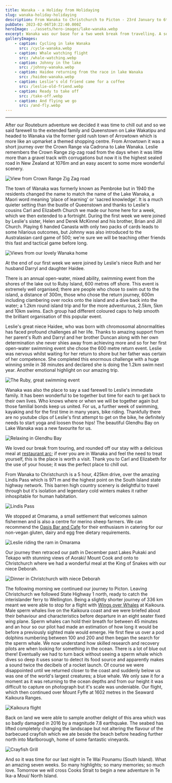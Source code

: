 ```yaml
---
title: Wanaka - a Holiday from Holidaying
slug: wanaka-holiday-holidaying
description: From Wanaka to Christchurch to Picton - 23rd January to 6th February 2023.
pubDate: 2023-02-06T10:22:40.000Z
heroImage: ../assets/hero-images/lake-wanaka.webp
excerpt: Wanaka was our base for a two week break from travelling. A so much needed treat in the lakes!
galleryImages:
    - caption: Cycling in lake Wanaka
      src: /cycle-wanaka.webp
    - caption: Whale watching flight
      src: /whale-watching.webp
    - caption: Johnny in the lake
      src: /johnny-wanaka.webp
    - caption: Haidee returning from the race in lake Wanaka
      src: /haidee-wanaka.webp
    - caption: Leslie's old friend came for a coffee
      src: /leslie-old-friend.webp
    - caption: Ready to take off
      src: /take-off.webp
    - caption: And flying we go
      src: /and-fly.webp
---
```


***

After our Routeburn adventure we decided it was time to chill out and so we said farewell to the extended family and Queenstown on Lake Wakatipu and headed to Wanaka via the former gold rush town of Arrowtown which is more like an upmarket a themed shopping centre. From Arrowtown it was a short journey over the Crown Range via Cadrona to Lake Wanaka. Leslie remembers the Crown Range zig-zag road from the days when it was little more than a gravel track with corrugations but now it is the highest sealed road in New Zealand at 1076m and an easy ascent to some more wonderful scenery.

![View from Crown Range Zig Zag road](/crown-range.webp "View from Crown Range Zig Zag road")

The town of Wanaka was formerly known as Pembroke but in 1940 the residents changed the name to match the name of the Lake Wanaka, a Maori word meaning 'place of learning' or 'sacred knowledge'. It is a much quieter setting than the bustle of Queenstown and thanks to Leslie's cousins Carl and Elizabeth Church we made our home here for a week, which we then extended to a fortnight. During the first week we were joined by Leslie's sister, Helen and Derek McKinnel and his brother, Brian and Jill Church. Playing 6 handed Canasta with only two packs of cards leads to some hilarious outcomes, but Johnny was also introduced to the Australasian card game of 500; we're sure we will be teaching other friends this fast and tactical game before long.

![Views from our lovely Wanaka home](/wanaka-home.webp "Views from our lovely Wanaka home")

At the end of our first week we were joined by Leslie's niece Ruth and her husband Darryl and daughter Haidee.

There is an annual open-water, mixed ability, swimming event from the shores of the lake out to Ruby Island, 600 metres off shore. This event is extremely well organised; there are people who chose to swim out to the island, a distance of 300m, those who chose the return journey, 600m including clambering over rocks onto the island and a dive back into the water; a 1.2km round island trip and for the more adventurous, 2.5km, 5km and 10km swims. Each group had different coloured caps to help smooth the brilliant organisation of this popular event.

Leslie's great niece Haidee, who was born with chromosomal abnormalities has faced profound challenges all her life. Thanks to amazing support from her parent's Ruth and Darryl and her brother Duncan along with her own determination she never shies away from achieving more and so for her first open-water swimming event she chose the 600 metre return event. Leslie was nervous whilst waiting for her return to shore but her father was certain of her competence. She completed this enormous challenge with a huge winning smile in 38 minutes and declared she is doing the 1.2km swim next year. Another emotional highlight on our amazing trip.

![The Ruby, great swimming event](/the-ruby.webp "The Ruby, great swimming event")

Wanaka was also the place to say a sad farewell to Leslie's immediate family. It has been wonderful to be together but time for each to get back to their own lives. Who knows where or when we will be together again but those familial bonds keep us united. For us, a further week of swimming, kayaking and for the first time in many years, bike riding. Thankfully there are no youtube clips of Leslie's first attempt to get on the bike, he definitely needs to start yoga and loosen those hips! The beautiful Glendhu Bay on Lake Wanaka was a new favourite for us.

![Relaxing in Glendhu Bay](/glendhu-bay.webp "Relaxing in Glendhu Bay")

We loved our break from touring, and rounded off our stay with a delicious meal at [restaurant arc](https://www.arcwanaka.co.nz/); if ever you are in Wanaka and feel the need to treat yourself, this is the place is worth a visit. Thank you to Carl and Elizabeth for the use of your house; it was the perfect place to chill out.

From Wanaka to Christchurch is a 5 hour, 425km drive, over the amazing Lindis Pass which is 971 m and the highest point on the South Island state highway network. This barren high country scenery is delightful to travel through but it's isolation and legendary cold winters makes it rather inhospitable for human habitation.

![Lindis Pass](/lindis-pass.webp "Lindis Pass")

We stopped at Omarama, a small settlement that welcomes salmon fishermen and is also a centre for merino sheep farmers. We can recommend the [Oasis Bar and Cafe](https://www.facebook.com/profile.php?id=100046506105930&paipv=0&eav=AfYKOYBGznG8KXEc0PsjQu7rAnL6g-FBdcbopK_KujaaQgVqUVHMCthzOwFbETxET5Q) for their enthusiasm in catering for our non-vegan gluten, dairy and egg free dietary requirements.

![Leslie riding the ram in Omarama](/omarama.webp "Leslie riding the ram in Omarama")

Our journey then retraced our path in December past Lakes Pukaki and Tekapo with stunning views of Aoraki/ Mount Cook and onto to Christchurch where we had a wonderful meal at the King of Snakes with our niece Deborah.

![Dinner in Christchurch with niece Deborah](/dinner-christchurch.webp "Dinner in Christchurch with niece Deborah")

The following morning we continued our journey to Picton. Leaving Christchurch we followed State Highway 1 north, ready to catch the interislander ferry to Wellington. Being a slightly shorter journey of 336 km meant we were able to stop for a flight with [Wings over Whales](https://www.whales.co.nz/) at Kaikoura. Male sperm whales live on the Kaikoura coast and we were briefed about their behaviour and characteristics before departure in an eight seater fixed wing plane. Sperm whales can hold their breath for between 45 minutes and an hour so our pilot had made an estimation of how long it would be before a previously sighted male would emerge. He first flew us over a pod dolphins numbering between 100 and 200 and then began the search for the sperm whale. We now understand how skilled research and recovery pilots are when looking for something in the ocean. There is a lot of blue out there! Eventually we had to turn back without seeing a sperm whale which dives so deep it uses sonar to detect its food source and apparently makes a sound twice the decibels of a rocket launch. Of course we were disappointed until we returned closer to the coast and suddenly below us was one of the world's largest creatures; a blue whale. We only saw it for a moment as it was returning to the ocean depths and from our height it was difficult to capture on photograph but it's scale was undeniable. Our flight, which then continued over Mount Fyffe at 1602 metres in the Seaward Kaikoura Ranges.

![Kaikoura flight](/kaikoura-flight.webp "Kaikoura flight")

Back on land we were able to sample another delight of this area which was so badly damaged in 2016 by a magnitude 7.8 earthquake. The seabed has lifted completely changing the landscape but not altering the flavour of the barbecued crayfish which we ate beside the beach before heading further north into Marlborough, home of some fantastic vineyards.

![Crayfish Grill](/crayfish-grill.webp "Crayfish Grill")

And so it was time for our last night in Te Wai Pounamu (South Island). What an amazing seven weeks. So many highlights; so many memories; so much love. Tomorrow we will cross Cooks Strait to begin a new adventure in Te Ika-a Moui/ North Island.
